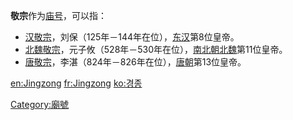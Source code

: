 '''敬宗'''作为[[庙号|庙号]]，可以指：
* [[汉顺帝|汉敬宗]]，刘保（125年－144年在位），[[东汉|东汉]]第8位皇帝。
* [[元子攸|北魏敬宗]]，元子攸（528年－530年在位），[[南北朝|南北朝]][[北魏|北魏]]第11位皇帝。
* [[唐敬宗|唐敬宗]]，李湛（824年－826年在位），[[唐朝|唐朝]]第13位皇帝。

{{disambig|J|Cat=廟號消歧義}}

[[Category:廟號|Category:廟號]]

[[en:Jingzong|en:Jingzong]]
[[fr:Jingzong|fr:Jingzong]]
[[ko:경종|ko:경종]]